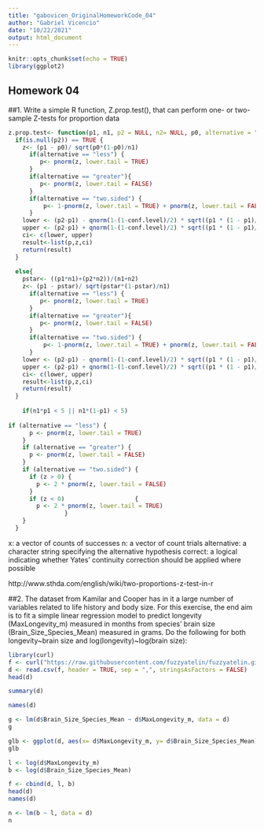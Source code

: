 ```yaml
---
title: "gabovicen_OriginalHomeworkCode_04"
author: "Gabriel Vicencio"
date: "10/22/2021"
output: html_document
---
```


```r
knitr::opts_chunk$set(echo = TRUE)
library(ggplot2)
```


## Homework 04



##1. Write a simple R function, Z.prop.test(), that can perform one- or two-sample Z-tests for proportion data

```r
z.prop.test<- function(p1, n1, p2 = NULL, n2= NULL, p0, alternative = "two.sided", cconf.level = 0.95) {
  if(is.null(p2)) == TRUE {
    z<- (p1 - p0)/ sqrt(p0*(1-p0)/n1)
      if(alternative == "less") {
         p<- pnorm(z, lower.tail = TRUE)
      }
      if(alternative == "greater"){
         p<- pnorm(z, lower.tail = FALSE)
      }
      if(alternative == "two.sided") {
          p<- 1-pnorm(z, lower.tail = TRUE) + pnorm(z, lower.tail = FALSE)
      }
    lower <- (p2-p1) - qnorm(1-(1-conf.level)/2) * sqrt((p1 * (1 - p1)/n1)+(p2 * (1 - p2)/n2))
    upper <- (p2-p1) + qnorm(1-(1-conf.level)/2) * sqrt((p1 * (1 - p1)/n1)+(p2 * (1 - p2)/n2))
    ci<- c(lower, upper)
    result<-list(p,z,ci)
    return(result)
  }
  
  else{
    pstar<- ((p1*n1)+(p2*n2))/(n1+n2)
    z<- (p1 - pstar)/ sqrt(pstar*(1-pstar)/n1)
      if(alternative == "less") {
         p<- pnorm(z, lower.tail = TRUE)
      }
      if(alternative == "greater"){
         p<- pnorm(z, lower.tail = FALSE)
      }
      if(alternative == "two.sided") {
          p<- 1-pnorm(z, lower.tail = TRUE) + pnorm(z, lower.tail = FALSE)
      }
    lower <- (p2-p1) - qnorm(1-(1-conf.level)/2) * sqrt((p1 * (1 - p1)/n1)+(p2 * (1 - p2)/n2))
    upper <- (p2-p1) + qnorm(1-(1-conf.level)/2) * sqrt((p1 * (1 - p1)/n1)+(p2 * (1 - p2)/n2))
    ci<- c(lower, upper)
    result<-list(p,z,ci)
    return(result)
  }
    
    if(n1*p1 < 5 || n1*(1-p1) < 5)
  
if (alternative == "less") {
      p <- pnorm(z, lower.tail = TRUE)
    }
    if (alternative == "greater") {
      p <- pnorm(z, lower.tail = FALSE)
    }
    if (alternative == "two.sided") {
      if (z > 0) {
        p <- 2 * pnorm(z, lower.tail = FALSE)
      }  
      if (z < 0)                    {
        p <- 2 * pnorm(z, lower.tail = TRUE)
                } 
    }
  }
```
x: a vector of counts of successes
n: a vector of count trials
alternative: a character string specifying the alternative hypothesis
correct: a logical indicating whether Yates’ continuity correction should be applied where possible


http://www.sthda.com/english/wiki/two-proportions-z-test-in-r


##2. The dataset from Kamilar and Cooper has in it a large number of variables related to life history and body size. For this exercise, the end aim is to fit a simple linear regression model to predict longevity (MaxLongevity_m) measured in months from species’ brain size (Brain_Size_Species_Mean) measured in grams. Do the following for both longevity~brain size and log(longevity)~log(brain size):


```r
library(curl)
f <- curl("https://raw.githubusercontent.com/fuzzyatelin/fuzzyatelin.github.io/master/AN588_Fall21/KamilarAndCooperData.csv")
d <- read.csv(f, header = TRUE, sep = ",", stringsAsFactors = FALSE)
head(d)
```

```r
summary(d)
```

```r
names(d)
```

```r
g <- lm(d$Brain_Size_Species_Mean ~ d$MaxLongevity_m, data = d)
g
```

```r
glb <- ggplot(d, aes(x= d$MaxLongevity_m, y= d$Brain_Size_Species_Mean)) = (Brain Size = 0.4046 * Longevity - 65.3627) + geom_point xlab("Longevity") + ylab("Brain size") + geom_smooth(method = lm)
glb
```              


```r
l <- log(d$MaxLongevity_m) 
b <- log(d$Brain_Size_Species_Mean)

f <- cbind(d, l, b)
head(d)
names(d)

n <- lm(b ~ l, data = d)
n
```







